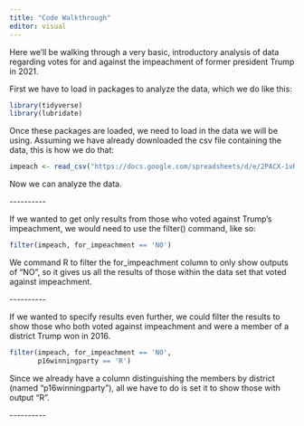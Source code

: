```yaml
---
title: "Code Walkthrough"
editor: visual
---
```


Here we'll be walking through a very basic, introductory analysis of data regarding votes for and against the impeachment of former president Trump in 2021.

First we have to load in packages to analyze the data, which we do like this:

``` r
library(tidyverse)
library(lubridate)
```

Once these packages are loaded, we need to load in the data we will be using. Assuming we have already downloaded the csv file containing the data, this is how we do that:

``` r
impeach <- read_csv("https://docs.google.com/spreadsheets/d/e/2PACX-1vRh8d5JaDqBtByzNw2JZF3idaACobDhhk-p7chJoktA0HawELHFOvjQOqCpzGA4MGONvPlR7GASqW-K/pub?gid=1765341510&single=true&output=csv")
```

Now we can analyze the data.

\-\-\-\-\-\-\-\-\--

If we wanted to get only results from those who voted against Trump's impeachment, we would need to use the filter() command, like so:

``` r
filter(impeach, for_impeachment == 'NO')
```

We command R to filter the for_impeachment column to only show outputs of "NO", so it gives us all the results of those within the data set that voted against impeachment.

\-\-\-\-\-\-\-\-\--

If we wanted to specify results even further, we could filter the results to show those who both voted against impeachment and were a member of a district Trump won in 2016.

``` r
filter(impeach, for_impeachment == 'NO',
       p16winningparty == 'R')
```

Since we already have a column distinguishing the members by district (named "p16winningparty"), all we have to do is set it to show those with output "R".

\-\-\-\-\-\-\-\-\--

